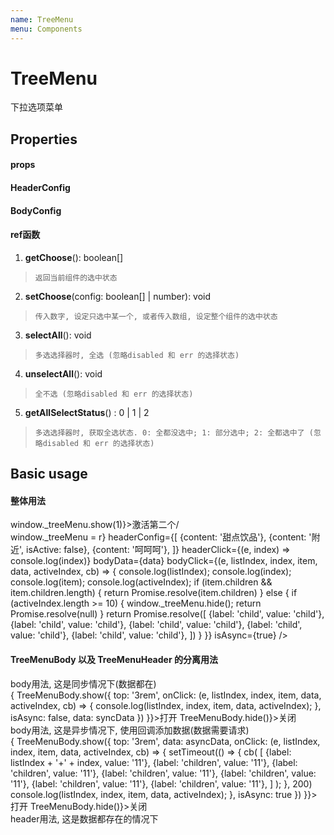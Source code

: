 ```yaml
---
name: TreeMenu
menu: Components
---
```




# TreeMenu

下拉选项菜单

## Properties 
#### props
<PropsTable of={Props} />

#### HeaderConfig
<PropsTable of={HeaderConfig} />

#### BodyConfig
<PropsTable of={BodyConfig} />
      
#### ref函数

  1.  **getChoose**(): boolean[]
  >     返回当前组件的选中状态
  
  2.  **setChoose**(config: boolean[] | number): void
  >     传入数字, 设定只选中某一个, 或者传入数组, 设定整个组件的选中状态
  
  3.  **selectAll**(): void
  >     多选选择器时, 全选 (忽略disabled 和 err 的选择状态)
  
  4.  **unselectAll**(): void
  >     全不选 (忽略disabled 和 err 的选择状态)
  
  5.  **getAllSelectStatus**() : 0 | 1 | 2
  >     多选选择器时, 获取全选状态. 0: 全都没选中; 1: 部分选中; 2: 全都选中了 (忽略disabled 和 err 的选择状态)



## Basic usage
#### 整体用法
<Playground>
  <div onClick={() => window._treeMenu.show(1)}>激活第二个/</div>
  <TreeMenu
    ref={r => window._treeMenu = r}
    headerConfig={[
      {content: '甜点饮品'},
      {content: '附近', isActive: false},
      {content: '呵呵呵'},
    ]}
    headerClick={(e, index) => console.log(index)}
    bodyData={data}
    bodyClick={(e, listIndex, index, item, data, activeIndex, cb) => {
      console.log(listIndex);
      console.log(index);
      console.log(item);
      console.log(activeIndex);
      if (item.children && item.children.length) {
        return Promise.resolve(item.children)
      } else {
        if (activeIndex.length >= 10) {
          window._treeMenu.hide();
          return Promise.resolve(null)
        }
        return Promise.resolve([
          {label: 'child', value: 'child'},
          {label: 'child', value: 'child'},
          {label: 'child', value: 'child'},
          {label: 'child', value: 'child'},
          {label: 'child', value: 'child'},
        ])
      }
    }}
    isAsync={true}
  />
</Playground>

#### TreeMenuBody 以及 TreeMenuHeader 的分离用法
<Playground>
 <div>body用法, 这是同步情况下(数据都在)</div>
 <Btn onClick={() => {
  TreeMenuBody.show({
      top: '3rem',
      onClick: (e, listIndex, index, item, data, activeIndex, cb) => {
        console.log(listIndex, index, item, data, activeIndex);
      },
      isAsync: false,
      data: syncData
    })
 }}>打开</Btn>
 <Btn onClick={() => TreeMenuBody.hide()}>关闭</Btn>
 
  <div>body用法, 这是异步情况下, 使用回调添加数据(数据需要请求)</div>
  <Btn onClick={() => {
   TreeMenuBody.show({
       top: '3rem',
       data: asyncData,
       onClick: (e, listIndex, index, item, data, activeIndex, cb) => {
         setTimeout(() => {
           cb(
             [
               {label: listIndex + '+' + index, value: '11'},
               {label: 'children', value: '11'},
               {label: 'children', value: '11'},
               {label: 'children', value: '11'},
               {label: 'children', value: '11'},
               {label: 'children', value: '11'},
               {label: 'children', value: '11'},
             ]
           );
         }, 200)
         console.log(listIndex, index, item, data, activeIndex);
       },
       isAsync: true
     })
  }}>打开</Btn>
  <Btn onClick={() => TreeMenuBody.hide()}>关闭</Btn>
 
 <div>header用法, 这是数据都存在的情况下</div>
 <div>
  <TreeMenuHeader
    data={[
      {content: '甜点饮品', isActive: true},
      {content: '附近'},
      {content: '呵呵呵'},
    ]}
  />
 </div>
</Playground>


  
  


